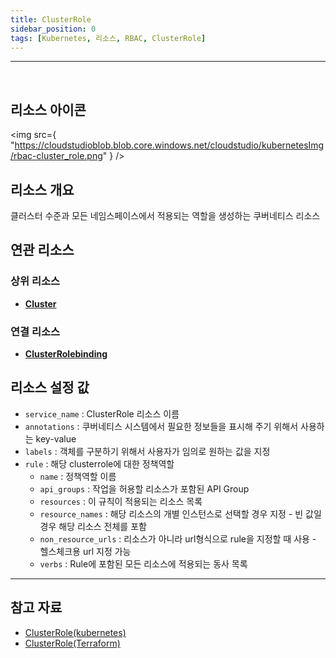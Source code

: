 ```yaml
---
title: ClusterRole
sidebar_position: 0
tags: [Kubernetes, 리소스, RBAC, ClusterRole]
---
```



<hr />
<br />


## 리소스 아이콘

<img
    src={
        "https://cloudstudioblob.blob.core.windows.net/cloudstudio/kubernetesImg/rbac-cluster_role.png"
    }
/>

## 리소스 개요

클러스터 수준과 모든 네임스페이스에서 적용되는 역할을 생성하는 쿠버네티스 리소스

## 연관 리소스

### 상위 리소스

-   [**Cluster**](https://docs.cstudio.app/docs/resource/kubernetes/Base/Cluster)


### 연결 리소스

-   [**ClusterRolebinding**](https://docs.cstudio.app/docs/resource/kubernetes/Rbac/ClusterRolebinding)


## 리소스 설정 값

-   `service_name` : ClusterRole 리소스 이름
-   `annotations` : 쿠버네티스 시스템에서 필요한 정보들을 표시해 주기 위해서 사용하는 key-value
-   `labels` : 객체를 구분하기 위해서 사용자가 임의로 원하는 값을 지정
-   `rule` : 해당 clusterrole에 대한 정책역할
    -   `name` : 정책역할 이름
    -   `api_groups` : 작업을 허용할 리소스가 포함된 API Group
    -   `resources` : 이 규칙이 적용되는 리소스 목록
    -   `resource_names` : 해당 리소스의 개별 인스턴스로 선택할 경우 지정 - 빈 값일 경우 해당 리소스 전체를 포함
    -   `non_resource_urls` : 리소스가 아니라 url형식으로 rule을 지정할 때 사용 - 헬스체크용 url 지정 가능
    -   `verbs` : Rule에 포함된 모든 리소스에 적용되는 동사 목록






---

## 참고 자료

-   [ClusterRole(kubernetes)](https://kubernetes.io/docs/reference/access-authn-authz/rbac/#role-and-clusterrole)
-   [ClusterRole(Terraform)](https://registry.terraform.io/providers/hashicorp/kubernetes/latest/docs/resources/cluster_role)
